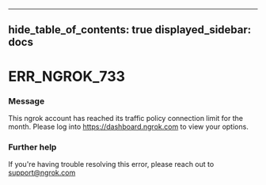 

---
hide_table_of_contents: true
displayed_sidebar: docs
---


# ERR_NGROK_733

### Message
This ngrok account has reached its traffic policy connection limit for the month. Please log into https://dashboard.ngrok.com to view your options.

<ErrorDetails error="err_ngrok_733" />



### Further help
If you're having trouble resolving this error, please reach out to [support@ngrok.com](mailto:support@ngrok.com?subject=Help%20with%20ERR_NGROK_733)

